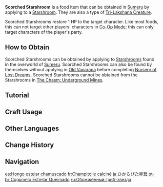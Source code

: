{{Food Infobox
|id              = 101227
|image           = Item Scorched Starshroom.png
|description     = A fungus with a cap that resembles a five-pointed star. It seems to be a little singed.
|type            = Recovery Dishes
|effectType      = Healing
|effect          = Restores '''1''' HP.
|eff_att1        = HP Restore
|eff_att2        = HP Restore Fixed
|source1         = Found in the wild
|quality         = 0
}}
'''Scorched Starshroom''' is a food item that can be obtained in [[Sumeru]] by applying {{Pyro}} to a [[Starshroom]]. They are also a type of [[Tri-Lakshana Creature]].

Scorched Starshrooms restore 1 HP to the target character. Like most foods, this can not target other players' characters in [[Co-Op Mode]]; this can only target characters of the player's party.

==How to Obtain==
Scorched Starshrooms can be obtained by applying {{Pyro}} to [[Starshroom]]s found in the overworld of [[Sumeru]]. Scorched Starshrooms can also be found by themselves without applying {{Pyro}} in [[Old Vanarana]] before completing [[Nursery of Lost Dreams]]. Scorched Starshrooms cannot be obtained from the Starshrooms in [[The Chasm: Underground Mines]].

==Tutorial==
{{Transclude|Tutorial/Activation and scorching...}}

==Craft Usage==
{{Craft Usage}}

==Other Languages==
{{Other Languages
|en      = Scorched Starshroom
|zhs     = 枯焦的星蕈
|zhs_rm  = Kūjiāo de Xīngxùn
|zht     = 枯焦的星蕈
|zht_rm  = Kūjiāo de Xīngxùn
|zh_tl   = 
|ja      = ひからびた星茸
|ja_rm   = Hikarabita Seitake
|ja_tl   = Dried Up Starshroom
|ko      = 건조된 별 버섯
|ko_rm   = Geonjodoen Byeol Beoseot
|ko_tl   = Dried Star Mushroom
|es      = Hongo estelar chamuscado
|es_tl   = Scorched Star Mushroom
|fr      = Champitoile calciné
|fr_tl   = Calcinated Starshroom
|ru      = Обожжённый гриб-звезда
|ru_tl   = Burnt Star Mushroom
|th      = Starshroom ที่ไหม้เกรียม
|th_rm   = 
|th_tl   = 
|vi      = Nấm Sao Cháy Khô
|vi_tl   = 
|de      = Verbrannter Sternpilz
|de_tl   = Burnt Star Mushroom
|id      = Burnt Starshroom
|pt      = Cogumelo Estrelar Queimado
|pt_tl   = 
|tr      = Yanık Yıldız Mantarı
|tr_tl   = 
|it      = Astrofungo (Scottatura)
|it_tl   = Starshoom (Burn)
}}

==Change History==
{{Change History|3.0}}

==Navigation==
{{Food Navbox}}

[[es:Hongo estelar chamuscado]]
[[fr:Champitoile calciné]]
[[ja:ひからびた星茸]]
[[pt-br:Cogumelo Estrelar Queimado]]
[[ru:Обожжённый гриб-звезда]]